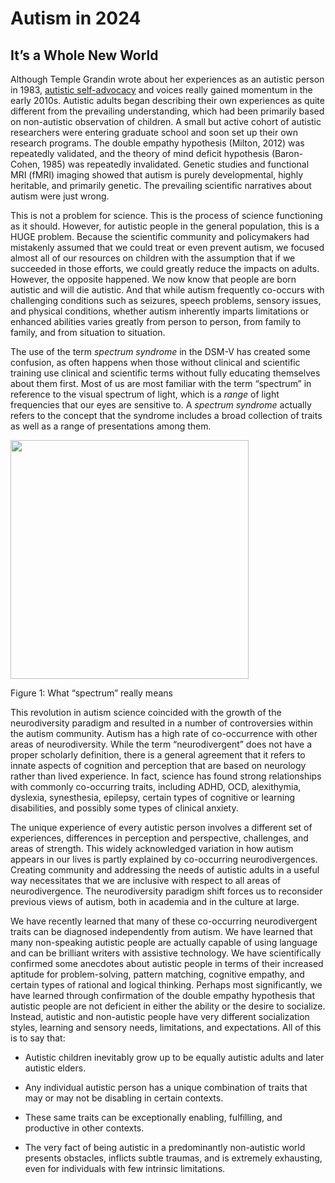 # Autism in 2024 {#autism-in-2024}

## It's a Whole New World

Although Temple Grandin wrote about her experiences as an autistic person in 1983, [[autistic self-advocacy]{.underline}](https://www.ncbi.nlm.nih.gov/pmc/articles/PMC8075160/) and voices really gained momentum in the early 2010s. Autistic adults began describing their own experiences as quite different from the prevailing understanding, which had been primarily based on non-autistic observation of children. A small but active cohort of autistic researchers were entering graduate school and soon set up their own research programs. The double empathy hypothesis (Milton, 2012) was repeatedly validated, and the theory of mind deficit hypothesis (Baron-Cohen, 1985) was repeatedly invalidated. Genetic studies and functional MRI (fMRI) imaging showed that autism is purely developmental, highly heritable, and primarily genetic. The prevailing scientific narratives about autism were just wrong.

This is not a problem for science. This is the process of science functioning as it should. However, for autistic people in the general population, this is a HUGE problem. Because the scientific community and policymakers had mistakenly assumed that we could treat or even prevent autism, we focused almost all of our resources on children with the assumption that if we succeeded in those efforts, we could greatly reduce the impacts on adults. However, the opposite happened. We now know that people are born autistic and will die autistic. And that while autism frequently co-occurs with challenging conditions such as seizures, speech problems, sensory issues, and physical conditions, whether autism inherently imparts limitations or enhanced abilities varies greatly from person to person, from family to family, and from situation to situation.

The use of the term *spectrum syndrome* in the DSM-V has created some confusion, as often happens when those without clinical and scientific training use clinical and scientific terms without fully educating themselves about them first. Most of us are most familiar with the term "spectrum" in reference to the visual spectrum of light, which is a *range* of light frequencies that our eyes are sensitive to. A *spectrum syndrome* actually refers to the concept that the syndrome includes a broad collection of traits as well as a range of presentations among them.

![](./media/image2.jpg){width="3.9693274278215225in" height="3.981540901137358in"}

Figure 1: What "spectrum" really means

This revolution in autism science coincided with the growth of the neurodiversity paradigm and resulted in a number of controversies within the autism community. Autism has a high rate of co-occurrence with other areas of neurodiversity. While the term "neurodivergent" does not have a proper scholarly definition, there is a general agreement that it refers to innate aspects of cognition and perception that are based on neurology rather than lived experience. In fact, science has found strong relationships with commonly co-occurring traits, including ADHD, OCD, alexithymia, dyslexia, synesthesia, epilepsy, certain types of cognitive or learning disabilities, and possibly some types of clinical anxiety.

The unique experience of every autistic person involves a different set of experiences, differences in perception and perspective, challenges, and areas of strength. This widely acknowledged variation in how autism appears in our lives is partly explained by co-occurring neurodivergences. Creating community and addressing the needs of autistic adults in a useful way necessitates that we are inclusive with respect to all areas of neurodivergence. The neurodiversity paradigm shift forces us to reconsider previous views of autism, both in academia and in the culture at large.

We have recently learned that many of these co-occurring neurodivergent traits can be diagnosed independently from autism. We have learned that many non-speaking autistic people are actually capable of using language and can be brilliant writers with assistive technology. We have scientifically confirmed some anecdotes about autistic people in terms of their increased aptitude for problem-solving, pattern matching, cognitive empathy, and certain types of rational and logical thinking. Perhaps most significantly, we have learned through confirmation of the double empathy hypothesis that autistic people are not deficient in either the ability or the desire to socialize. Instead, autistic and non-autistic people have very different socialization styles, learning and sensory needs, limitations, and expectations. All of this is to say that:

-   Autistic children inevitably grow up to be equally autistic adults and later autistic elders.

-   Any individual autistic person has a unique combination of traits that may or may not be disabling in certain contexts.

-   These same traits can be exceptionally enabling, fulfilling, and productive in other contexts.

-   The very fact of being autistic in a predominantly non-autistic world presents obstacles, inflicts subtle traumas, and is extremely exhausting, even for individuals with few intrinsic limitations.

# 
